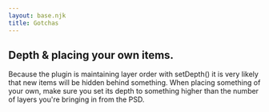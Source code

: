 ```yaml
---
layout: base.njk
title: Gotchas
---
```


## Depth & placing your own items.

Because the plugin is maintaining layer order with setDepth() it is very likely that new items will be hidden behind something. When placing something of your own, make sure you set its depth to something higher than the number of layers you're bringing in from the PSD.
